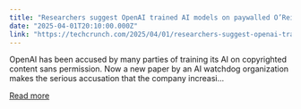 ```yaml
---
title: "Researchers suggest OpenAI trained AI models on paywalled O’Reilly books"
date: "2025-04-01T20:10:00.000Z"
link: "https://techcrunch.com/2025/04/01/researchers-suggest-openai-trained-ai-models-on-paywalled-oreilly-books/"
---
```


OpenAI has been accused by many parties of training its AI on copyrighted content sans permission. Now a new paper by an AI watchdog organization makes the serious accusation that the company increasi...

[Read more](https://techcrunch.com/2025/04/01/researchers-suggest-openai-trained-ai-models-on-paywalled-oreilly-books/)
